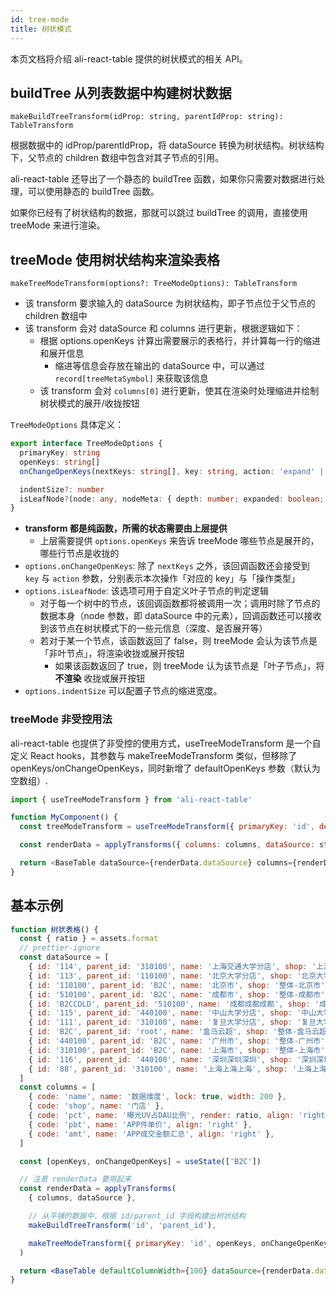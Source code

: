 ```yaml
---
id: tree-mode
title: 树状模式
---
```


本页文档将介绍 ali-react-table 提供的树状模式的相关 API。

## buildTree 从列表数据中构建树状数据

`makeBuildTreeTransform(idProp: string, parentIdProp: string): TableTransform`

根据数据中的 idProp/parentIdProp，将 dataSource 转换为树状结构。树状结构下，父节点的 children 数组中包含对其子节点的引用。

ali-react-table 还导出了一个静态的 buildTree 函数，如果你只需要对数据进行处理，可以使用静态的 buildTree 函数。

如果你已经有了树状结构的数据，那就可以跳过 buildTree 的调用，直接使用 treeMode 来进行渲染。

## treeMode 使用树状结构来渲染表格

`makeTreeModeTransform(options?: TreeModeOptions): TableTransform`

- 该 transform 要求输入的 dataSource 为树状结构，即子节点位于父节点的 children 数组中
- 该 transform 会对 dataSource 和 columns 进行更新，根据逻辑如下：
  - 根据 options.openKeys 计算出需要展示的表格行，并计算每一行的缩进和展开信息
    - 缩进等信息会存放在输出的 dataSource 中，可以通过 `record[treeMetaSymbol]` 来获取该信息
  - 该 transform 会对 `columns[0]` 进行更新，使其在渲染时处理缩进并绘制树状模式的展开/收拢按钮

`TreeModeOptions` 具体定义：

```typescript
export interface TreeModeOptions {
  primaryKey: string
  openKeys: string[]
  onChangeOpenKeys(nextKeys: string[], key: string, action: 'expand' | 'collapse'): void

  indentSize?: number
  isLeafNode?(node: any, nodeMeta: { depth: number; expanded: boolean; rowKey: string }): boolean
}
```

- **transform 都是纯函数，所需的状态需要由上层提供**
  - 上层需要提供 `options.openKeys` 来告诉 treeMode 哪些节点是展开的，哪些行节点是收拢的
- `options.onChangeOpenKeys`: 除了 `nextKeys` 之外，该回调函数还会接受到 `key` 与 `action` 参数，分别表示本次操作「对应的 key」与「操作类型」
- `options.isLeafNode`: 该选项可用于自定义叶子节点的判定逻辑
  - 对于每一个树中的节点，该回调函数都将被调用一次；调用时除了节点的数据本身（node 参数，即 dataSource 中的元素），回调函数还可以接收到该节点在树状模式下的一些元信息（深度、是否展开等）
  - 若对于某一个节点，该函数返回了 false，则 treeMode 会认为该节点是「非叶节点」，将渲染收拢或展开按钮
    - 如果该函数返回了 true，则 treeMode 认为该节点是「叶子节点」，将 **不渲染** 收拢或展开按钮
- `options.indentSize` 可以配置子节点的缩进宽度。

### treeMode 非受控用法

ali-react-table 也提供了非受控的使用方式，useTreeModeTransform 是一个自定义 React hooks，其参数与 makeTreeModeTransform 类似，但移除了 openKeys/onChangeOpenKeys，同时新增了 defaultOpenKeys 参数（默认为空数组）.

```javascript
import { useTreeModeTransform } from 'ali-react-table'

function MyComponent() {
  const treeModeTransform = useTreeModeTransform({ primaryKey: 'id', defaultOpenKeys: ['B2C'] })

  const renderData = applyTransforms({ columns: columns, dataSource: state.data }, treeModeTransform)

  return <BaseTable dataSource={renderData.dataSource} columns={renderData.columns} />
}
```

## 基本示例

```jsx live
function 树状表格() {
  const { ratio } = assets.format
  // prettier-ignore
  const dataSource = [
    { id: '114', parent_id: '310100', name: '上海交通大学分店', shop: '上海交通大学分店', pct: 0.33, pbt: '33.33元/件', amt: 33, },
    { id: '113', parent_id: '110100', name: '北京大学分店', shop: '北京大学分店', pct: 0.11, pbt: '11.11元/件', amt: 11, },
    { id: '110100', parent_id: 'B2C', name: '北京市', shop: '整体-北京市', pct: 0.33, pbt: '33.33元/件', amt: 33 },
    { id: '510100', parent_id: 'B2C', name: '成都市', shop: '整体-成都市', pct: 0.44, pbt: '44.44元/件', amt: 44 },
    { id: 'B2CCDLD', parent_id: '510100', name: '成都成都成都', shop: '成都成都成都', pct: 0.11, pbt: '11.11元/件', amt: 11 },
    { id: '115', parent_id: '440100', name: '中山大学分店', shop: '中山大学分店', pct: 0.22, pbt: '22.22元/件', amt: 22, },
    { id: '111', parent_id: '310100', name: '复旦大学分店', shop: '复旦大学分店', pct: 0.44, pbt: '44.44元/件', amt: 44, },
    { id: 'B2C', parent_id: 'root', name: '盒马云超', shop: '整体-盒马云超', pct: 0.22, pbt: '22.22元/件', amt: 22 },
    { id: '440100', parent_id: 'B2C', name: '广州市', shop: '整体-广州市', pct: 0.22, pbt: '22.22元/件', amt: 22 },
    { id: '310100', parent_id: 'B2C', name: '上海市', shop: '整体-上海市', pct: 0.11, pbt: '11.11元/件', amt: 11 },
    { id: '116', parent_id: '440100', name: '深圳深圳深圳', shop: '深圳深圳深圳', pct: 0.22, pbt: '22.22元/件', amt: 22, },
    { id: '88', parent_id: '310100', name: '上海上海上海', shop: '上海上海上海', pct: 0.11, pbt: '11.11元/件', amt: 11, },
  ]
  const columns = [
    { code: 'name', name: '数据维度', lock: true, width: 200 },
    { code: 'shop', name: '门店' },
    { code: 'pct', name: '曝光UV占DAU比例', render: ratio, align: 'right' },
    { code: 'pbt', name: 'APP件单价', align: 'right' },
    { code: 'amt', name: 'APP成交金额汇总', align: 'right' },
  ]

  const [openKeys, onChangeOpenKeys] = useState(['B2C'])

  // 注意 renderData 要用起来
  const renderData = applyTransforms(
    { columns, dataSource },

    // 从平铺的数据中，根据 id/parent_id 字段构建出树状结构
    makeBuildTreeTransform('id', 'parent_id'),

    makeTreeModeTransform({ primaryKey: 'id', openKeys, onChangeOpenKeys }),
  )

  return <BaseTable defaultColumnWidth={100} dataSource={renderData.dataSource} columns={renderData.columns} />
}
```
